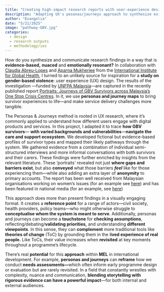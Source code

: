 ```yaml
---
title: "Creating high-impact research reports with user-experience design "
description: "Adapting UX's pesonas/journeys approach to synthesize evidence on how gender-based survivors experience care pathways"
author: "Evangelia"
date: "5/21/2025"
image: "pathway-GBV.jpg"
categories:
  - design
  - research outputs
  - methodology/ies
---
```


How do you synthesize and communicate research findings in a way that is **evidence-based,** **nuaced** and **emotionally resonant?** In collaboration with [Claudia Abreu-Lopes](https://www.linkedin.com/in/claudia-abreu-lopes-219344a/) and [Aparna Mukherjee](https://www.linkedin.com/in/aparna-mukherjee-56072740/) from the [International Institute for Global Health](https://unu.edu/iigh), I turned to an unlikely source for inspiration for a **study on gender-based violence**: user experience (UX) design.
The results of the investigation —funded by [UNFPA Malaysia](https://malaysia.unfpa.org/en)—are captured in the recently published report [Portraits: Journeys of GBV Survivors across Malaysia's One Stop Crisis Centres](https://malaysia.unfpa.org/en/publications/portraits-journeys-gender-based-violence-survivors-across-malaysias-one-stop-crisis).
In it, we use **personas and journey maps** to bring survivor experiences to life—and make service delivery challenges more tangible.

The Personas & Journeys method is rooted in UX research, where it’s commonly applied to understand how different users engage with digital products and services.
In this project, I adapted it to trace **how GBV survivors**— **with varied backgrounds and vulnerabilities**—**navigate the care and support ecosystem**.
We developed fictional but evidence-based profiles of survivor types and mapped their likely pathways through the system.
We gathered evidence from a combination of individual semi-structured interviews and more informal conversations with both survivors and their carers.
These findings were further enriched by insights from the relevant literature.
These ‘portraits’ revealed not just **where gaps and barriers exist**, but also **conveyed** what those barriers ***feel*** like for those experiencing them—while also adding an extra layer of **anonymity** to primary accounts.
The report has been well received from Malaysian organisations working on women's issues (for an example see [here](https://ova.galencentre.org/women-in-malaysia-recount-their-experiences-of-gender-based-violence-and-its-aftermath-in-un-report-part-1/)) and has been featured in national media (for an example, see [here](https://www.sinardaily.my/article/226043/focus/national/unfpa-unu-iigh-strengthen-malaysias-response-to-gender-based-violence))

This approach does more than present findings in a visually engaging format.
It creates a **reference point** for a range of actors—civil society, health providers, policy teams—who might otherwise struggle to **conceptualise whom the system is meant to serve**.
Additionally, personas and journeys can become a **touchstone** for **checking assumptions**, reflecting/debating/**validating priorities,** and understanding **different** **viewpoints**.
In this sense, they can **complement** more traditional tools like **theories of change** (ToC) by grounding them in the l**ived experience of real people.** Like ToCs, their value increases when **revisited** at key moments throughout a programme’s lifecycle.

There’s real **potential** for this **approach** within **MEL** in international development.
For example, **personas and journeys** can **reframe** how we conduct **needs assessments—**which often inform early programme design or evaluation but are rarely revisited.
In a field that constantly wrestles with complexity, nuance and communication, **blending storytelling with rigorous evidence can have a powerful impact**—for both internal and external audiences.
